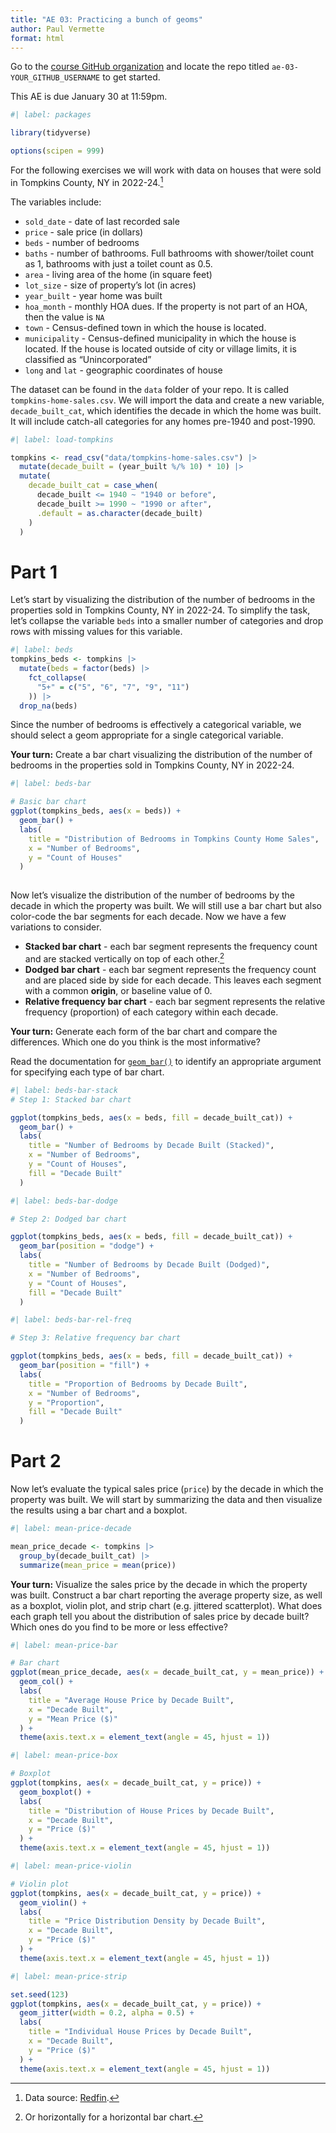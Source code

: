 ```yaml
---
title: "AE 03: Practicing a bunch of geoms"
author: Paul Vermette
format: html
---
```


::: callout-important
Go to the [course GitHub organization](https://github.coecis.cornell.edu/info3312-sp25) and locate the repo titled `ae-03-YOUR_GITHUB_USERNAME` to get started.

This AE is due January 30 at 11:59pm.
:::

```r
#| label: packages

library(tidyverse)

options(scipen = 999)
```

For the following exercises we will work with data on houses that were sold in Tompkins County, NY in 2022-24.[^1]

[^1]: Data source: [Redfin](https://www.redfin.com/county/1999/NY/Tompkins-County/filter/include=sold-1yr).

The variables include:

-   `sold_date` - date of last recorded sale
-   `price` - sale price (in dollars)
-   `beds` - number of bedrooms
-   `baths` - number of bathrooms. Full bathrooms with shower/toilet count as 1, bathrooms with just a toilet count as 0.5.
-   `area` - living area of the home (in square feet)
-   `lot_size` - size of property's lot (in acres)
-   `year_built` - year home was built
-   `hoa_month` - monthly HOA dues. If the property is not part of an HOA, then the value is `NA`
-   `town` - Census-defined town in which the house is located.
-   `municipality` - Census-defined municipality in which the house is located. If the house is located outside of city or village limits, it is classified as "Unincorporated"
-   `long` and `lat` - geographic coordinates of house

The dataset can be found in the `data` folder of your repo.
It is called `tompkins-home-sales.csv`. We will import the data and create a new variable, `decade_built_cat`, which identifies the decade in which the home was built. It will include catch-all categories for any homes pre-1940 and post-1990.

```r
#| label: load-tompkins

tompkins <- read_csv("data/tompkins-home-sales.csv") |>
  mutate(decade_built = (year_built %/% 10) * 10) |>
  mutate(
    decade_built_cat = case_when(
      decade_built <= 1940 ~ "1940 or before",
      decade_built >= 1990 ~ "1990 or after",
      .default = as.character(decade_built)
    )
  )
```

# Part 1

Let's start by visualizing the distribution of the number of bedrooms in the properties sold in Tompkins County, NY in 2022-24. To simplify the task, let's collapse the variable `beds` into a smaller number of categories and drop rows with missing values for this variable.

```r
#| label: beds
tompkins_beds <- tompkins |>
  mutate(beds = factor(beds) |>
    fct_collapse(
      "5+" = c("5", "6", "7", "9", "11")
    )) |>
  drop_na(beds)
```

Since the number of bedrooms is effectively a categorical variable, we should select a geom appropriate for a single categorical variable.

**Your turn:** Create a bar chart visualizing the distribution of the number of bedrooms in the properties sold in Tompkins County, NY in 2022-24.

```r
#| label: beds-bar

# Basic bar chart 
ggplot(tompkins_beds, aes(x = beds)) +
  geom_bar() +
  labs(
    title = "Distribution of Bedrooms in Tompkins County Home Sales",
    x = "Number of Bedrooms",
    y = "Count of Houses"
  )
  

```

Now let's visualize the distribution of the number of bedrooms by the decade in which the property was built. We will still use a bar chart but also color-code the bar segments for each decade. Now we have a few variations to consider.

- **Stacked bar chart** - each bar segment represents the frequency count and are stacked vertically on top of each other.^[Or horizontally for a horizontal bar chart.]
- **Dodged bar chart** - each bar segment represents the frequency count and are placed side by side for each decade. This leaves each segment with a common **origin**, or baseline value of 0.
- **Relative frequency bar chart** - each bar segment represents the relative frequency (proportion) of each category within each decade.

**Your turn:** Generate each form of the bar chart and compare the differences. Which one do you think is the most informative?

::: callout-tip

Read the documentation for [`geom_bar()`](https://ggplot2.tidyverse.org/reference/geom_bar.html) to identify an appropriate argument for specifying each type of bar chart.

:::

```r
#| label: beds-bar-stack
# Step 1: Stacked bar chart

ggplot(tompkins_beds, aes(x = beds, fill = decade_built_cat)) +
  geom_bar() +
  labs(
    title = "Number of Bedrooms by Decade Built (Stacked)",
    x = "Number of Bedrooms",
    y = "Count of Houses",
    fill = "Decade Built"
  )

```

```r
#| label: beds-bar-dodge

# Step 2: Dodged bar chart

ggplot(tompkins_beds, aes(x = beds, fill = decade_built_cat)) +
  geom_bar(position = "dodge") +
  labs(
    title = "Number of Bedrooms by Decade Built (Dodged)",
    x = "Number of Bedrooms",
    y = "Count of Houses",
    fill = "Decade Built"
  )
```

```r
#| label: beds-bar-rel-freq

# Step 3: Relative frequency bar chart

ggplot(tompkins_beds, aes(x = beds, fill = decade_built_cat)) +
  geom_bar(position = "fill") +
  labs(
    title = "Proportion of Bedrooms by Decade Built",
    x = "Number of Bedrooms",
    y = "Proportion",
    fill = "Decade Built"
  )
```

# Part 2

Now let's evaluate the typical sales price (`price`) by the decade in which the property was built. We will start by summarizing the data and then visualize the results using a bar chart and a boxplot.

```r
#| label: mean-price-decade

mean_price_decade <- tompkins |>
  group_by(decade_built_cat) |>
  summarize(mean_price = mean(price))
```

**Your turn:** Visualize the sales price by the decade in which the property was built. Construct a bar chart reporting the average property size, as well as a boxplot, violin plot, and strip chart (e.g. jittered scatterplot). What does each graph tell you about the distribution of sales price by decade built? Which ones do you find to be more or less effective?

```r
#| label: mean-price-bar

# Bar chart
ggplot(mean_price_decade, aes(x = decade_built_cat, y = mean_price)) +
  geom_col() +
  labs(
    title = "Average House Price by Decade Built",
    x = "Decade Built",
    y = "Mean Price ($)"
  ) +
  theme(axis.text.x = element_text(angle = 45, hjust = 1))
```

```r
#| label: mean-price-box

# Boxplot
ggplot(tompkins, aes(x = decade_built_cat, y = price)) +
  geom_boxplot() +
  labs(
    title = "Distribution of House Prices by Decade Built",
    x = "Decade Built",
    y = "Price ($)"
  ) +
  theme(axis.text.x = element_text(angle = 45, hjust = 1))
```

```r
#| label: mean-price-violin

# Violin plot
ggplot(tompkins, aes(x = decade_built_cat, y = price)) +
  geom_violin() +
  labs(
    title = "Price Distribution Density by Decade Built",
    x = "Decade Built",
    y = "Price ($)"
  ) +
  theme(axis.text.x = element_text(angle = 45, hjust = 1))
```

```r
#| label: mean-price-strip

set.seed(123)  
ggplot(tompkins, aes(x = decade_built_cat, y = price)) +
  geom_jitter(width = 0.2, alpha = 0.5) +  
  labs(
    title = "Individual House Prices by Decade Built",
    x = "Decade Built",
    y = "Price ($)"
  ) +
  theme(axis.text.x = element_text(angle = 45, hjust = 1))
```
